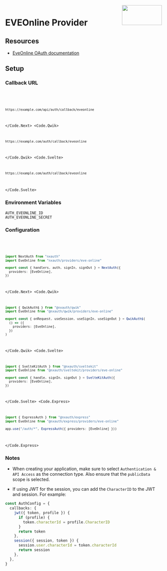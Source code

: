
<img align="right" src="/img/providers/eveonline.svg" height="64" width="128" />

# EVEOnline Provider

## Resources

- [EveOnline OAuth documentation](https://developers.eveonline.com/blog/article/sso-to-authenticated-calls)

## Setup

### Callback URL

<Code>
  <Code.Next>

```bash
https://example.com/api/auth/callback/eveonline
```

  </Code.Next>
  <Code.Qwik>

```bash
https://example.com/auth/callback/eveonline
```

  </Code.Qwik>
  <Code.Svelte>

```bash
https://example.com/auth/callback/eveonline
```

  </Code.Svelte>
</Code>

### Environment Variables

```
AUTH_EVEONLINE_ID
AUTH_EVEONLINE_SECRET
```

### Configuration

<Code>
  <Code.Next>

```ts filename="/auth.ts"
import NextAuth from "nxauth"
import EveOnline from "nxauth/providers/eve-online"

export const { handlers, auth, signIn, signOut } = NextAuth({
  providers: [EveOnline],
})
```

  </Code.Next>
  <Code.Qwik>
  
```ts filename="/src/routes/plugin@nxauth.ts"
import { QwikAuth$ } from "@nxauth/qwik"
import EveOnline from "@nxauth/qwik/providers/eve-online"

export const { onRequest, useSession, useSignIn, useSignOut } = QwikAuth$(
  () => ({
    providers: [EveOnline],
  })
)
```

  </Code.Qwik>
  <Code.Svelte>

```ts filename="/src/auth.ts"
import { SvelteKitAuth } from "@nxauth/sveltekit"
import EveOnline from "@nxauth/sveltekit/providers/eve-online"

export const { handle, signIn, signOut } = SvelteKitAuth({
  providers: [EveOnline],
})
```

  </Code.Svelte>
  <Code.Express>

```ts filename="/src/app.ts"
import { ExpressAuth } from "@nxauth/express"
import EveOnline from "@nxauth/express/providers/eve-online"

app.use("/auth/*", ExpressAuth({ providers: [EveOnline] }))
```

  </Code.Express>
</Code>

### Notes

- When creating your application, make sure to select `Authentication & API Access` as the connection type. Also ensure that the `publicData` scope is selected.

- If using JWT for the session, you can add the `CharacterID` to the JWT and session. For example:

```ts
const AuthConfig = {
  callbacks: {
    jwt({ token, profile }) {
      if (profile) {
        token.characterId = profile.CharacterID
      }
      return token
    },
    session({ session, token }) {
      session.user.characterId = token.characterId
      return session
    },
  },
}
```
